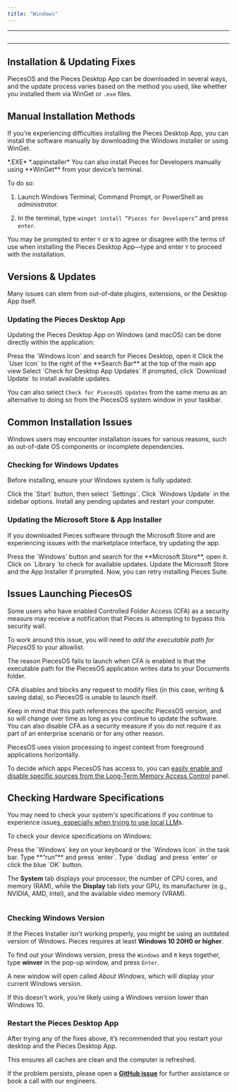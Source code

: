 ```yaml
---
title: "Windows"
---
```


***

<Image src="https://storage.googleapis.com/hashnode_product_documentation_assets/meet_pieces_assets/meet_pieces/troubleshooting/windows/troubleshooting_windows.png" alt="" align="center" fullwidth="true" />

***

## Installation & Updating Fixes

PiecesOS and the Pieces Desktop App can be downloaded in several ways, and the update process varies based on the method you used, like whether you installed them via WinGet or `.exe` files.

<on-device-storage />

## Manual Installation Methods

If you’re experiencing difficulties installing the Pieces Desktop App, you can install the software manually by downloading the Windows installer or using WinGet.

<CardGroup cols={2}>
  <Card title="Download — Windows" image="https://cdn.hashnode.com/res/hashnode/image/upload/v1740690831330/c1714b05-fc9a-4396-828b-16cba1efd4f6.webp" href="https://builds.pieces.app/stages/production/os_server/windows-exe/download?download=true&product=DOCUMENTATION_WEBSITE" external="true">
    *.EXE*
  </Card>

  <Card title="Download — Windows" image="https://cdn.hashnode.com/res/hashnode/image/upload/v1740690833475/31e9fe57-e429-4b33-bb38-a2478762d3e9.webp" href="https://builds.pieces.app/stages/production/appinstaller/pieces_for_x.appinstaller?download=true&product=DOCUMENTATION_WEBSITE" external="true">
    *.appinstaller*
  </Card>
</CardGroup>

<Card title="Installing Via WinGet" image="https://cdn.hashnode.com/res/hashnode/image/upload/v1740694843457/7c1bcb6c-53c9-46e7-bea5-26508547f893.png">
  You can also install Pieces for Developers manually using **WinGet** from your device’s terminal.

  To do so:

  1. Launch Windows Terminal, Command Prompt, or PowerShell as *administrator.*

  2. In the terminal, type `winget install “Pieces for Developers”` and press `enter`.

  You may be prompted to enter `Y` or `N` to agree or disagree with the terms of use when installing the Pieces Desktop App—type and enter `Y` to proceed with the installation.
</Card>

## Versions & Updates

Many issues can stem from out-of-date plugins, extensions, or the Desktop App itself.

### Updating the Pieces Desktop App

Updating the Pieces Desktop App on Windows (and macOS) can be done directly within the application:

<Steps>
  <Step title="Open the Pieces Desktop App">
    Press the `Windows Icon` and search for Pieces Desktop, open it
  </Step>

  <Step title="Locate the User Icon">
    Click the `User Icon` to the right of the **Search Bar** at the top of the main app view
  </Step>

  <Step title="Check for Updates">
    Select `Check for Desktop App Updates`
  </Step>

  <Step title="Update Pieces for Developers">
    If prompted, click `Download Update` to install available updates.
  </Step>
</Steps>

<Image src="https://storage.googleapis.com/hashnode_product_documentation_assets/meet_pieces_assets/meet_pieces/troubleshooting/windows/windows_check_pfd_for_updates.gif" alt="" align="center" fullwidth="true" />

You can also select `Check for PiecesOS Updates` from the same menu as an alternative to doing so from the PiecesOS system window in your taskbar.

## Common Installation Issues

Windows users may encounter installation issues for various reasons, such as out-of-date OS components or incomplete dependencies.

### Checking for Windows Updates

Before installing, ensure your Windows system is fully updated:

<Steps>
  <Step title="Open your Settings">
    Click the `Start` button, then select `Settings`.
  </Step>

  <Step title="Find your Updates">
    Click `Windows Update` in the sidebar options.
  </Step>

  <Step title="Install any Updates">
    Install any pending updates and restart your computer.
  </Step>
</Steps>

### Updating the Microsoft Store & App Installer

If you downloaded Pieces software through the Microsoft Store and are experiencing issues with the marketplace interface, try updating the app.

<Steps>
  <Step title="Open the Microsoft Store">
    Press the `Windows` button and search for the **Microsoft Store**, open it.
  </Step>

  <Step title="Find the Library updates">
    Click on `Library `to check for available updates.
  </Step>

  <Step title="Update all recommendations">
    Update the Microsoft Store and the App Installer if prompted.
  </Step>

  <Step title="Reinstall Pieces Suite">
    Now, you can retry installing Pieces Suite.
  </Step>
</Steps>

## Issues Launching PiecesOS

Some users who have enabled Controlled Folder Access (CFA) as a security measure may receive a notification that Pieces is attempting to bypass this security wall.

To work around this issue, you will need to *add the executable path for PiecesOS* to your allowlist.

<Callout type="alert">
  The reason PiecesOS fails to launch when CFA is enabled is that the executable path for the PiecesOS application writes data to your Documents folder.

  CFA disables and blocks any request to modify files (in this case, writing & saving data), so PiecesOS is unable to launch itself.
</Callout>

Keep in mind that this path references the specific PiecesOS version, and so will change over time as long as you continue to update the software. You can also disable CFA as a security measure if you do not require it as part of an enterprise scenario or for any other reason.

PiecesOS uses vision processing to ingest context from foreground applications horizontally.

To decide which apps PiecesOS has access to, you can [easily enable and disable specific sources from the Long-Term Memory Access Control](https://docs.pieces.app/products/core-dependencies/pieces-os/quick-menu#long-term-memory-access-control) panel.

## Checking Hardware Specifications

You may need to check your system's specifications if you continue to experience issue[s, especially when trying to use local LLM](https://docs.pieces.app/products/core-dependencies/pieces-os/quick-menu#long-term-memory-access-control)s.

To check your device specifications on Windows:

<Steps>
  <Step title="Open the Windows search">
    Press the `Windows` key on your keyboard or the `Windows Icon` in the task bar.
  </Step>

  <Step title="Open Run">
    Type **“run”** and press `enter`.
  </Step>

  <Step title="Find Dxdiag">
    Type `dxdiag` and press `enter` or click the blue `OK` button.
  </Step>
</Steps>

The **System** tab displays your processor, the number of CPU cores, and memory (RAM), while the **Display** tab lists your GPU, its manufacturer (e.g., NVIDIA, AMD, Intel), and the available video memory (VRAM).

<Image src="https://storage.googleapis.com/hashnode_product_documentation_assets/meet_pieces_assets/meet_pieces/troubleshooting/windows/windows_checking_hardware_specs.gif" alt="" align="center" fullwidth="true" />

### Checking Windows Version

If the Pieces Installer isn't working properly, you might be using an outdated version of Windows. Pieces requires at least **Windows 10 20H0 or higher**.

To find out your Windows version, press the `Windows` and `R` keys together, type **winver** in the pop-up window, and press `Enter`.

A new window will open called *About Windows*, which will display your current Windows version.

<Callout type="tip">
  If this doesn't work, you’re likely using a Windows version lower than Windows 10.
</Callout>

### Restart the Pieces Desktop App

After trying any of the fixes above, it’s recommended that you restart your desktop and the Pieces Desktop App.

This ensures all caches are clean and the computer is refreshed.

If the problem persists, please open a <a target="_blank" href="https://github.com/pieces-app/support/issues">**GitHub issue**</a> for further assistance or book a call with our engineers.
